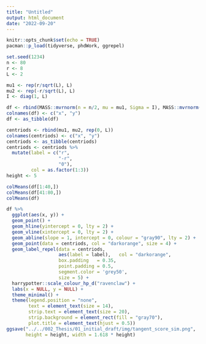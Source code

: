 ```yaml
---
title: "Untitled"
output: html_document
date: "2022-09-20"
---
```


```r
knitr::opts_chunk$set(echo = TRUE)
pacman::p_load(tidyverse, phdWork, ggrepel)
```


```r
set.seed(1234)
n <- 80
r <- 8
L <- 2

mu1 <- rep(r/sqrt(L), L)
mu2 <- rep(-r/sqrt(L), L)
I <- diag(1, L)

df <- rbind(MASS::mvrnorm(n = n/2, mu = mu1, Sigma = I), MASS::mvrnorm(n = n/2, mu = mu2, Sigma = I))
colnames(df) <- c("x", "y")
df <- as_tibble(df)
```

```r
centriods <- rbind(mu1, mu2, rep(0, L))
colnames(centriods) <- c("x", "y")
centriods <- as_tibble(centriods)
centriods <- centriods %>% 
  mutate(label = c("r", 
                   "-r", 
                   "0"),
         col = as.factor(1:3))
height <- 5
```


```r
colMeans(df[1:40,])
colMeans(df[41:80,])
colMeans(df)
```


```r
df %>% 
  ggplot(aes(x, y)) +
  geom_point() +
  geom_hline(yintercept = 0, lty = 2) +
  geom_vline(xintercept = 0, lty = 2) +
  geom_abline(slope = 1, intercept = 0, colour = "gray90", lty = 2) +
  geom_point(data = centriods, col = "darkorange", size = 4) +
  geom_label_repel(data = centriods, 
                   aes(label = label),   col = "darkorange",
                   box.padding   = 0.35, 
                   point.padding = 0.5,
                   segment.color = 'grey50',
                   size = 5) +
  harrypotter::scale_colour_hp_d("ravenclaw") +
  labs(x = NULL, y = NULL) +
  theme_minimal() +
  theme(legend.position = "none",
        text = element_text(size = 14),
        strip.text = element_text(size = 20),
        strip.background = element_rect(fill = "gray70"),
        plot.title = element_text(hjust = 0.5))
ggsave("../../002_Thesis/01_initial_draft/img/tangent_score_sim.png",
       height = height, width = 1.618 * height)
```



